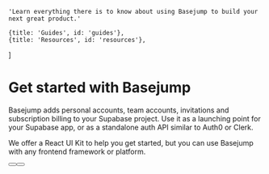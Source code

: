 
    'Learn everything there is to know about using Basejump to build your next great product.'

    {title: 'Guides', id: 'guides'},
    {title: 'Resources', id: 'resources'},
]

<HeroPattern/>

# Get started with Basejump

Basejump adds personal accounts, team accounts, invitations and subscription billing to your Supabase project.  Use it as a launching point for your Supabase app, or as a standalone auth API similar to Auth0 or Clerk.

We offer a React UI Kit to help you get started, but you can use Basejump with any frontend framework or platform.

<div className="not-prose mb-16 mt-6 flex gap-3">
    <Button href="/docs/installation" arrow="right" children="Quickstart"/>
    <Button href="/docs/react" variant="outline" children="React UI Kit"/>
</div>

<Guides/>

<Resources/>
